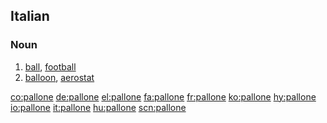 ==Italian==

===Noun===
{{it-noun|pallon|f|e|i}}

# [[ball]], [[football]]
# [[balloon]], [[aerostat]]

[[co:pallone]]
[[de:pallone]]
[[el:pallone]]
[[fa:pallone]]
[[fr:pallone]]
[[ko:pallone]]
[[hy:pallone]]
[[io:pallone]]
[[it:pallone]]
[[hu:pallone]]
[[scn:pallone]]